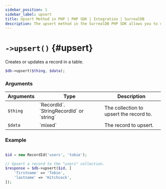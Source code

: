 ---
sidebar_position: 1
sidebar_label: upsert
title: Upsert Method in PHP | PHP SDK | Integration | SurrealDB
description: The upsert method in the SurrealDB PHP SDK allows you to create or update a record in a table.
---


# `->upsert()` {#upsert}

Creates or updates a record in a table.

```php title="Method Syntax"
$db->upsert($thing, $data);
```

### Arguments

<table>
	<thead>
		<tr>
			<th colspan="2" scope="col">Arguments</th>
			<th colspan="2" scope="col">Type</th>
			<th colspan="2" scope="col">Description</th>
		</tr>
	</thead>
	<tbody>
		<tr>
			<td colspan="2" scope="row" data-label="Arguments">
				<code>$thing</code>
				<Label label="required" />
			</td>
			<td colspan="2" scope="row" data-label="Type">
				`RecordId`. `StringRecordId` or `string`
			</td>
			<td colspan="2" scope="row" data-label="Description">
				The collection to upsert the record to.
			</td>
		</tr>
		<tr>
			<td colspan="2" scope="row" data-label="Arguments">
				<code>$data</code>
				<Label label="required" />
			</td>
			<td colspan="2" scope="row" data-label="Type">
				`mixed`
			</td>
			<td colspan="2" scope="row" data-label="Description">
				The record to upsert.
			</td>
		</tr>
	</tbody>
</table>

### Example

```php title="Example"

$id = new RecordId('users', 'tobie');

// Upsert a record to the "users" collection.
$response = $db->upsert($id, [
	'firstname' => 'Tobie',
	'lastname' => 'Hitchcock',
]);
```